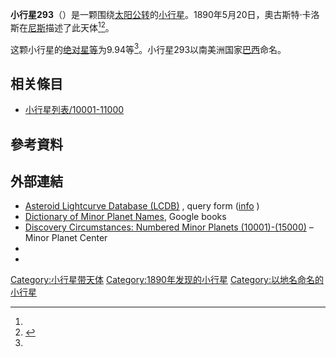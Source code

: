 {{Infobox planet
 | minorplanet     = yes
 | name            = 293 Brasilia
 | background      = #D6D6D6
 | image = 
 | image_size      = 
 | caption         =
 | discovery_ref   =  <ref name="MPC-object" />
 | discoverer      = [[奧古斯特·卡洛斯|奧古斯特·卡洛斯]]
 | discovery_site  = [[尼斯|尼斯]]
 | discovered      = 1890年5月20日
 | mpc_name        = 293 Brasilia
 | alt_names       = 293 Brasilia
 | pronounced      = 
 | named_after     = <ref name="MPC-object" />
 | mp_category     = [[主帶小行星|主帶小行星]] <ref name="MPC-object" /><ref name="jpldata" />
 | orbit_ref       = <ref name="a">[http://ssd.jpl.nasa.gov/sbdb.cgi?sstr=293 293] {{Wayback|url=http://ssd.jpl.nasa.gov/sbdb.cgi?sstr=293 |date=20201204030249 }}，小行星數據庫瀏覽器（JPL Small-Body Database Browser）－[[美国国家航空航天局|美国国家航空航天局]]喷气推进实验室</ref>
 | epoch           = 2018-03-23.0（[[儒略日|JD]] 2458200.5）
 | uncertainty     = 0
 | observation_arc = 
 | aphelion = {{convert|3.166|AU|km|3|abbr=on|lk=out}}
 | perihelion      = {{convert|2.5564465|AU|km|3|abbr=on}}
 | semimajor       = 2.8610478
 | eccentricity    = 0.1064650
 | period          = 4.84[[儒略年|yr]]
 | mean_anomaly    = 230.18741[[度|°]]
 | mean_motion     = {{Deg2DMS|0.20366490|sup=ms}} / day
 | inclination     = 15.58276
 | asc_node        = 61.30688°
 | arg_peri        = 86.88723
 | mean_diameter   = 
 | rotation        = 
 | albedo          =
 | spectral_type   =
 | abs_magnitude   = 9.94<ref name="jpldata" />
}}
'''小行星293'''（{{lang-en|293 Brasilia}}）是一颗围绕[[太阳|太阳]][[公转|公转]]的[[小行星|小行星]]。1890年5月20日，奧古斯特·卡洛斯在[[尼斯|尼斯]]描述了此天体<ref name="a" /><ref>{{cite news|title=小行星列表|url=http://cfa-www.harvard.edu/iau/lists/NumberedMPs.txt|accessdate=2018-10-19|newspaper=哈佛大学|archive-date=2008-05-17|archive-url=https://web.archive.org/web/20080517010638/http://cfa-www.harvard.edu/iau/lists/NumberedMPs.txt|dead-url=no}}</ref>。

这颗小行星的[[绝对星等|绝对星等]]为9.94等<ref name="a" />。小行星293以南美洲国家[[巴西|巴西]]命名。


== 相关條目 ==
*[[小行星列表/10001-11000|小行星列表/10001-11000]]

== 參考資料 ==
{{reflist|refs=

<ref name="jpldata">{{cite web
 |type         = 2018-01-26 last obs.
 |title        = JPL Small-Body Database Browser:293 Brasilia-293 Brasilia
 |url          = https://ssd.jpl.nasa.gov/sbdb.cgi?sstr=293
 |publisher    = [[Jet_Propulsion_Laboratory|Jet Propulsion Laboratory]]
 |accessdate   = 28 March 2018
 |archive-date = 2020-12-04
 |archive-url  = https://web.archive.org/web/20201204030249/https://ssd.jpl.nasa.gov/sbdb.cgi?sstr=293
 |dead-url     = no
}}</ref>

<ref name="MPC-object">{{cite web
  |title      = 293 Brasilia
  |work      = Minor Planet Center
  |url      = https://www.minorplanetcenter.net/db_search/show_object?object_id=293
  |accessdate      = 28 March 2018
  |archive-date      = 2016-03-04
  |archive-url      = https://web.archive.org/web/20160304125929/http://minorplanetcenter.net/db_search/show_object?object_id=293
  |dead-url      = no
  }}</ref>

}}

==  外部連結 ==
* [http://www.minorplanet.info/PHP/lcdbsummaryquery.php Asteroid Lightcurve Database (LCDB)] {{Wayback|url=http://www.minorplanet.info/PHP/lcdbsummaryquery.php |date=20171210173955 }}, query form ([http://www.minorplanet.info/lightcurvedatabase.html info] {{Wayback|url=http://www.minorplanet.info/lightcurvedatabase.html |date=20171216050541 }})
* [https://books.google.com/books?id=aeAg1X7afOoC&pg Dictionary of Minor Planet Names], Google books
* [http://www.minorplanetcenter.net/iau/lists/NumberedMPs010001.html Discovery Circumstances: Numbered Minor Planets (10001)-(15000)] {{Wayback|url=http://www.minorplanetcenter.net/iau/lists/NumberedMPs010001.html |date=20180612162317 }} – Minor Planet Center
* {{AstDys|293}}
* {{JPL small body}}

{{Minor Planet Number|[[小行星292|小行星292]]|[[小行星294|小行星294]]}}
{{小天体}}

[[Category:小行星带天体|Category:小行星带天体]]
[[Category:1890年发现的小行星|Category:1890年发现的小行星]]
[[Category:以地名命名的小行星|Category:以地名命名的小行星]]